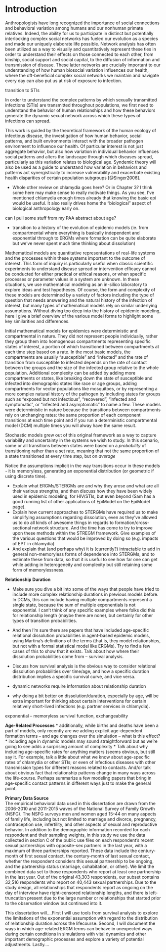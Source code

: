 <!-- The {.unnumbered} option here means that the introduction will be "Chapter 0." You can also use {-} for no numbers on chapters. -->

# Introduction {.unnumbered}


Anthropologists have long recognized the importance of social connections and behavioral variation among humans and our nonhuman primate relatives. Indeed, the ability for us to participate in distinct but potentially interlocking complex social networks has fueled our evolution as a species and made our uniquely elaborate life possible. Network analysis has often been utilized as a way to visually and quantitatively represent these ties in order to understand their effects on those connected to each other, from kinship, social support and social capital, to the diffusion of information and transmission of disease. These latter networks are crucially important to our understanding of how human biosocial variation influences our health, where the oft-beneficial complex social networks we maintain and navigate every day can also put us at risk of exposure to infection.

transition to STIs

In order to understand the complex patterns by which sexually transmitted infections (STIs) are transmitted throughout populations, we first need to understand the behavior of human relationships and how these behaviors generate the dynamic sexual network across which these types of infections can spread.

This work is guided by the theoretical framework of the human ecology of infectious disease, the investigation of how human behavior, social patterns, and built environments interact with the broader pathogen environment to influence our health. Of particular interest is not just aggregate behavior, but also how variation in individual behavior influences social patterns and alters the landscape through which diseases spread, particularly as this variation relates to biological age. Syndemic theory will also be used as a guide to understand how variation in behaviors and patterns act synergistically to increase vulnerability and exacerbate existing health disparities of certain population subgroups [@Singer2006].

* Whole other review on chlamydia goes here? Or in Chapter 3? I think some here may make sense to really motivate things.  As you see, I’ve mentioned chlamydia enough times already that knowing the basic epi would be useful. It also really drives home the “biological” aspect of biological anthropology early on.

can I pull some stuff from my PAA abstract about age?

* transition to a history of the evolution of epidemic models (ie. from compartmental where everything is basically independent and exponential through to ERGMs where formation can be quite elaborate but we've never spent much time thinking about dissolution)

Mathematical models are quantitative representations of real-life systems and the processes within these systems important to the outcome of interest. This form of inquiry is particularly useful when classic scientific experiments to understand disease spread or intervention efficacy cannot be conducted for either practical or ethical reasons, or when specific processes or parameter values in a system are unknown. In these situations, we use mathematical modeling as an in-silico laboratory to explore ideas and test hypotheses. Of course, the form and complexity of these models are determined by a variety of factors including the type of question that needs answering and the natural history of the infection of interest, but many types of mathematical models rely on similar underlying assumptions. Without diving too deep into the history of epidemic modeling, here I give a brief overview of the various model forms to highlight some key similarities and differences.

Initial mathematical models for epidemics were deterministic and compartmental in nature. They did not represent people individually, rather they group them into homogenous compartments representing specific states of interest, a portion of which transitioned between compartments at each time step based on a rate. In the most basic models, the compartments are usually "susceptible" and "infected" and the rate of transition from susceptible to infected depends on the rate of contact between the groups and the size of the infected group relative to the whole population. Additional complexity can be added by adding more compartments or states, like breaking down the state of susceptible and infected into demographic states like race or age groups, adding compartments for vector populations like mosquitoes, or by representing a more complex natural history of the pathogen by including states for groups such as "exposed but not infectious", "recovered", "infected and symptomatic", or "infected and asymptomatic" to name a few. These models were deterministic in nature because the transitions between compartments rely on unchanging rates: the same proportion of each component transitions at each time point and if you run a deterministic compartmental model (DCM) multiple times you will alway have the same result.

Stochastic models grew out of this original framework as a way to capture variability and uncertainty in the systems we wish to study. In this scenario, some or all transitions between states were based on a *probability* of transitioning rather than a set rate, meaning that not the same proportion of a state transitioned at every time step, but on *average*

Notice the assumptions implicit in the way transitions occur in these models - it is memoryless, generating an exponential distribution (or geometric if using discrete time).

* Explain what ERGMs/STERGMs are and why they arose and what are all their various strengths, and then discuss how they have been widely used in epidemic modeling, for HIV/STIs, but even beyond (Sam has a good running list of other applications of EpiModel on the EpiModel page).
* Explain how current approaches to STERGMs have required us to make simplifying assumptions regarding dissolution, even as they’ve allowed us to do all kinds of awesome things in regards to formation/cross-sectional network structure. And the time has come to try to improve upon these methods within the STREGM framework.  Give examples of the various questions that would be improved by doing so (e.g. impacts of EPT in chlamydia)
* And explain that (and perhaps why) it is (currently?) intractable to add in general non-memoryless forms of dependence into STERGMs, and to estimate these from data, so that it is useful to see how far one can get while adding in heterogeneity and complexity but still retaining some form of memorylessness.


**Relationship Duration**

* Make sure you dive a bit into some of the ways that people have tried to include more complex relationship durations in previous models before. In DCMs, this can include having multiple compartments represent a single state, because the sum of multiple exponentials is not exponential. I can’t think of any specific examples where folks did this for relationship length (maybe there are none), but certainly for other types of transition probabilities.
* And then I’m sure there are papers that have included age-specific relational dissolution probabilities in agent-based epidemic models, using Martina’s definitions of the terms (that is, they model relationships, but not with a formal statistical model like ERGMs).  Try to find a few cases of this to show that it exists.  Talk about how where their dissolution probabilities come from – survival analysis.     
* Discuss how survival analysis is the obvious way to consider relational dissolution probabilities over time/age, and how a specific duration distribution implies a specific survival curve, and vice versa.


* dynamic networks require information about relationship duration

* why doing a bit better on dissolution/duration, especially by age, will be extra important for thinking about certain interventions for certain relatively short-lived infections (e.g. partner services in chlamydia).


exponential -- memoryless survival function, exchangeability

**Age-Related Processes**
* additionally, while births and deaths have been a part of models, only recently are we adding explicit age-dependent formation terms -- and age changes over the simulation -- what is this effect?   
* including age in dynamic models may sound straightforward but as we're going to see adds a surprising amount of complexity
* Talk about why including age-specific rates for anything matters (seems obvious, but still say it.  For example, talk a little about what we know about age-specific rates of chlamydia or other STIs; or even of infectious diseases with other transmission types for different reasons related to contacts. And/or talk about obvious fact that relationship patterns change in many ways across the life-course.  Perhaps summarize a few modeling papers that bring in age-specific contact patterns in different ways just to make the general point.

**Primary Data Source**  
The empirical behavioral data used in this dissertation are drawn from the 2006-2010 and 2011-2015 waves of the National Survey of Family Growth (NSFG). The NSFG surveys men and women aged 15-44 on many aspects of family life, including but not limited to marriage and divorce, pregnancy, contraception use, infertility, and other aspects of sexual and reproductive behavior. In addition to the demographic information recorded for each respondent and their sampling weights, in this study we use the data collected in section C of the public use files on each respondent’s recent sexual partnerships with opposite-sex partners in the last year, with a maximum of three partnerships reported. These data include the century-month of first sexual contact, the century-month of last sexual contact, whether the respondent considers this sexual partnership to be ongoing, and the partnership status (marriage, cohabitation, or other). We limit the combined data set to those respondents who report at least one partnership in the last year. Out of the original 43,303 respondents, our subset contains 32,516 respondents who report on 40,443 sexual partnerships. Due to the study design, all relationships that respondents report as ongoing on the day of interview have right-censored relationship lengths, and there is left-truncation present due to the large number or relationships that started prior to the observation window but continued into it.

This dissertation will....First I will use tools from survival analysis to explore the limitations of the exponential assumption with regard to the distribution of relationship duration across the lifecourse. Second, I will document the ways in which age-related ERGM terms can behave in unexpected ways during certain conditions in simulations with vital dynamics and other important demographic processes and explore a variety of potential adjustments. Lastly....
